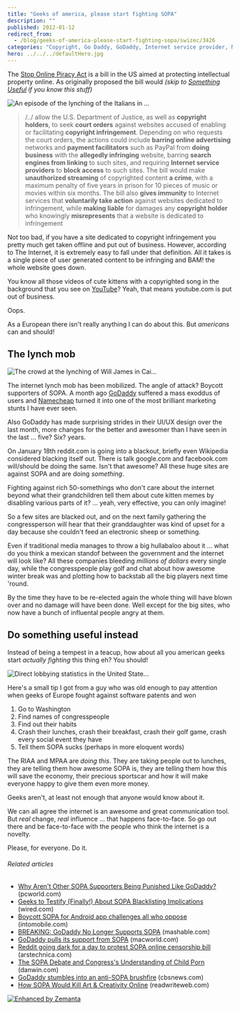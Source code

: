 ```yaml
---
title: "Geeks of america, please start fighting SOPA"
description: ""
published: 2012-01-12
redirect_from:
  - /blog/geeks-of-america-please-start-fighting-sopa/swizec/3426
categories: "Copyright, Go Daddy, GoDaddy, Internet service provider, Namecheap, PayPal, Uncategorized, United States, United States Department of Justice, Wikipedia, YouTube"
hero: ../../../defaultHero.jpg
---
```


The [Stop Online Piracy Act](http://en.wikipedia.org/wiki/SOPA) is a bill in the US aimed at protecting intellectual property online. As originally proposed the bill would _(skip to [Something Useful](#something_useful) if you know this stuff)_

![An episode of the lynching of the Italians in ...](https://swizec.com/blog/wp-content/uploads/2012/01/300px-1891_New_Orleans_Italian_lynching5.jpg "An episode of the lynching of the Italians in ...")

> /../ allow the U.S. Department of Justice, as well as **copyright holders**, to seek **court orders** against websites accused of enabling or facilitating **copyright infringement**. Depending on who requests the court orders, the actions could include **barring online advertising** networks and **payment facilitators** such as PayPal from **doing business** with the **allegedly infringing** website, barring **search engines from linking** to such sites, and requiring **Internet service providers** to **block access** to such sites. The bill would make **unauthorized streaming** of copyrighted content **a crime**, with a maximum penalty of five years in prison for 10 pieces of music or movies within six months. The bill also **gives immunity** to Internet services that **voluntarily take action** against websites dedicated to infringement, while **making liable** for damages any **copyright holder** who knowingly **misrepresents** that a website is dedicated to infringement

Not too bad, if you have a site dedicated to copyright infringement you pretty much get taken offline and put out of business. However, according to The Internet, it is extremely easy to fall under that definition. All it takes is a single piece of user generated content to be infringing and BAM! the whole website goes down.

You know all those videos of cute kittens with a copyrighted song in the background that you see on [YouTube](http://www.youtube.com/ "YouTube")? Yeah, that means youtube.com is put out of business.

Oops.

As a European there isn't really anything I can do about this. But _americans_ can and should!

## The lynch mob

![The crowd at the lynching of Will James in Cai...](https://swizec.com/blog/wp-content/uploads/2012/01/300px-WillJamesMob4.gif "The crowd at the lynching of Will James in Cai...")

The internet lynch mob has been mobilized. The angle of attack? Boycott supporters of SOPA. A month ago [GoDaddy](http://www.godaddy.com/ "Go Daddy") suffered a mass exoddus of users and [Namecheap](http://www.namecheap.com/ "Namecheap") turned it into one of the most brilliant marketing stunts I have ever seen.

Also GoDaddy has made surprising strides in their UI/UX design over the last month, more changes for the better and awesomer than I have seen in the last ... five? Six? years.

On January 18th reddit.com is going into a blackout, briefly even Wikipedia considered blacking itself out. There is talk google.com and facebook.com will/should be doing the same. Isn't that awesome? All these huge sites are against SOPA and are doing _something_.

Fighting against rich 50-somethings who don't care about the internet beyond what their grandchildren tell them about cute kitten memes by disabling various parts of it? ... yeah, very effective, you can only imagine!

So a few sites are blacked out, and on the next family gathering the congressperson will hear that their granddaughter was kind of upset for a day because she couldn't feed an electronic sheep or something.

Even if traditional media manages to throw a big hullabaloo about it ... what do you think a mexican standof between the government and the internet will look like? All these companies bleeding _millions of dollars_ every single day, while the congresspeople play golf and chat about how awesome winter break was and plotting how to backstab all the big players next time 'round.

By the time they have to be re-elected again the whole thing will have blown over and no damage will have been done. Well except for the big sites, who now have a bunch of influental people angry at them.

[]()

## Do something useful instead

Instead of being a tempest in a teacup, how about all you american geeks start _actually fighting_ this thing eh? You should!

![Direct lobbying statistics in the United State...](https://swizec.com/blog/wp-content/uploads/2012/01/300px-Lobbying_Data3.png "Direct lobbying statistics in the United State...")

Here's a small tip I got from a guy who was old enough to pay attention when geeks of Europe fought against software patents and won

1.  Go to Washington
2.  Find names of congresspeople
3.  Find out their habits
4.  Crash their lunches, crash their breakfast, crash their golf game, crash every social event they have
5.  Tell them SOPA sucks (perhaps in more eloquent words)

The RIAA and MPAA are _doing this_. They are taking people out to lunches, they are telling them how awesome SOPA is, they are telling them how this will save the economy, their precious sportscar and how it will make everyone happy to give them even more money.

Geeks aren't, at least not enough that anyone would know about it.

We can all agree the internet is an awesome and great communication tool. But _real_ change, _real_ influence ... that happens face-to-face. So go out there and be face-to-face with the people who think the internet is a novelty.

Please, for everyone. Do it.

###### Related articles

- [Why Aren't Other SOPA Supporters Being Punished Like GoDaddy?](https://www.pcworld.com/article/247037/why_arent_other_sopa_supporters_being_punished_like_godaddy.html) (pcworld.com)
- [Geeks to Testify (Finally!) About SOPA Blacklisting Implications](http://www.wired.com/threatlevel/2012/01/geeks-sopa/) (wired.com)
- [Boycott SOPA for Android app challenges all who oppose](http://www.intomobile.com/2012/01/10/boycott-sopa-for-android-app-challenges-all-who-oppose/) (intomobile.com)
- [BREAKING: GoDaddy No Longer Supports SOPA](http://mashable.com/2011/12/23/breaking-godaddy-no-longer-supports-sopa/) (mashable.com)
- [GoDaddy pulls its support from SOPA](http://www.macworld.com/article/164512/2011/12/godaddy_pulls_its_support_from_sopa.html) (macworld.com)
- [Reddit going dark for a day to protest SOPA online censorship bill](http://arstechnica.com/tech-policy/news/2012/01/reddit-going-dark-for-a-day-to-protest-sopa-online-censorship-bill.ars) (arstechnica.com)
- [The SOPA Debate and Congress's Understanding of Child Porn](http://danwin.com/2012/01/the-sopa-debate-and-how-its-affected-by-congresss-understanding-of-child-porn/) (danwin.com)
- [GoDaddy stumbles into an anti-SOPA brushfire](http://r.zemanta.com/?u=http%3A//www.cbsnews.com/8301-205_162-57348677/godaddy-stumbles-into-an-anti-sopa-brushfire/&a=68314600&rid=c0333579-3c54-45c4-afb8-e207bf955e27&e=f8ac8c34d79d8415718f2c5c986a6d9b) (cbsnews.com)
- [How SOPA Would Kill Art & Creativity Online](http://www.readwriteweb.com/archives/how_sopa_would_kill_art_creativity_online.php) (readwriteweb.com)

[![Enhanced by Zemanta](https://img.zemanta.com/zemified_e.png?x-id=c0333579-3c54-45c4-afb8-e207bf955e27)](http://www.zemanta.com/ "Enhanced by Zemanta")
